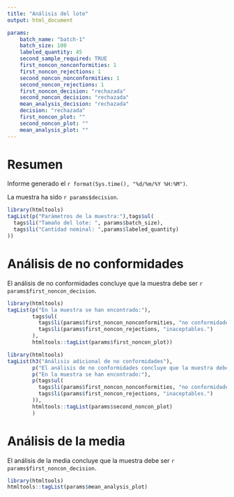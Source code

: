 ```yaml
---
title: "Análisis del lote"
output: html_document

params: 
    batch_name: "batch-1"
    batch_size: 100
    labeled_quantity: 45
    second_sample_required: TRUE
    first_noncon_nonconformities: 1
    first_noncon_rejections: 1
    second_noncon_nonconformities: 1
    second_noncon_rejections: 1
    first_noncon_decision: "rechazada"
    second_noncon_decision: "rechazada"
    mean_analysis_decision: "rechazada"
    decision: "rechazada"
    first_noncon_plot: ""
    second_noncon_plot: ""
    mean_analysis_plot: ""
---
```


# Resumen

Informe generado el `r format(Sys.time(), "%d/%m/%Y %H:%M")`.

La muestra ha sido `r params$decision`.

```r
library(htmltools)
tagList(p("Parámetros de la muestra:"),tags$ul(
  tags$li("Tamaño del lote: ", params$batch_size),
  tags$li("Cantidad nominal: ",params$labeled_quantity)
))
```

# Análisis de no conformidades
El análisis de no conformidades concluye que la muestra debe ser `r params$first_noncon_decision`.

```r
library(htmltools)
tagList(p("En la muestra se han encontrado:"),
        tags$ul(
          tags$li(params$first_noncon_nonconformities, "no conformidades"),
          tags$li(params$first_noncon_rejections, "inaceptables.")
        ),
        htmltools::tagList(params$first_noncon_plot))
```

```r
library(htmltools)
tagList(h3("Análisis adicional de no conformidades"),
        p("El análisis de no conformidades concluye que la muestra debe ser", params$second_noncon_decision),
        p("En la muestra se han encontrado:"),
        p(tags$ul(
          tags$li(params$first_noncon_nonconformities, "no conformidades"),
          tags$li(params$first_noncon_rejections, "inaceptables.")
        )),
        htmltools::tagList(params$second_noncon_plot)
        )
```

# Análisis de la media
El análisis de la media concluye que la muestra debe ser `r params$first_noncon_decision`.

```r
library(htmltools)
htmltools::tagList(params$mean_analysis_plot)
```

